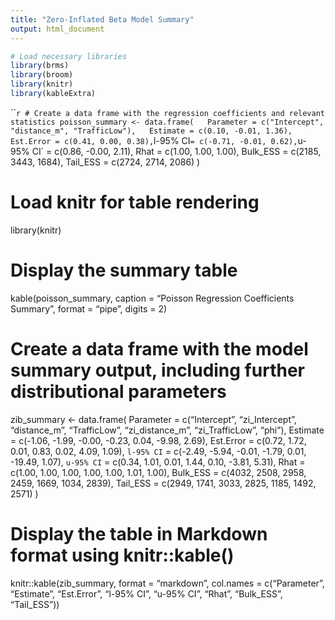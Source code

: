 ```yaml
---
title: "Zero-Inflated Beta Model Summary"
output: html_document
---
```


```r
# Load necessary libraries
library(brms)
library(broom)
library(knitr)
library(kableExtra)
``` 

```r
# Create a data frame with the regression coefficients and relevant statistics
poisson_summary <- data.frame(
  Parameter = c("Intercept", "distance_m", "TrafficLow"),
  Estimate = c(0.10, -0.01, 1.36),
  Est.Error = c(0.41, 0.00, 0.38),
  `l-95% CI` = c(-0.71, -0.01, 0.62),
  `u-95% CI` = c(0.86, -0.00, 2.11),
  Rhat = c(1.00, 1.00, 1.00),
  Bulk_ESS = c(2185, 3443, 1684),
  Tail_ESS = c(2724, 2714, 2086)
)

# Load knitr for table rendering
library(knitr)

# Display the summary table
kable(poisson_summary, caption = "Poisson Regression Coefficients Summary", 
      format = "pipe", digits = 2)


# Create a data frame with the model summary output, including further distributional parameters
zib_summary <- data.frame(
  Parameter = c("Intercept", "zi_Intercept", "distance_m", "TrafficLow", "zi_distance_m", "zi_TrafficLow", "phi"),
  Estimate = c(-1.06, -1.99, -0.00, -0.23, 0.04, -9.98, 2.69),
  Est.Error = c(0.72, 1.72, 0.01, 0.83, 0.02, 4.09, 1.09),
  `l-95% CI` = c(-2.49, -5.94, -0.01, -1.79, 0.01, -19.49, 1.07),
  `u-95% CI` = c(0.34, 1.01, 0.01, 1.44, 0.10, -3.81, 5.31),
  Rhat = c(1.00, 1.00, 1.00, 1.00, 1.00, 1.01, 1.00),
  Bulk_ESS = c(4032, 2508, 2958, 2459, 1669, 1034, 2839),
  Tail_ESS = c(2949, 1741, 3033, 2825, 1185, 1492, 2571)
)


# Display the table in Markdown format using knitr::kable()
knitr::kable(zib_summary, format = "markdown", col.names = c("Parameter", "Estimate", "Est.Error", "l-95% CI", "u-95% CI", "Rhat", "Bulk_ESS", "Tail_ESS"))